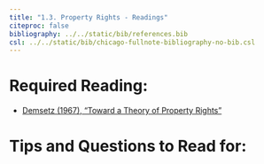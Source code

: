 ```yaml
---
title: "1.3. Property Rights - Readings"
citeproc: false
bibliography: ../../static/bib/references.bib
csl: ../../static/bib/chicago-fullnote-bibliography-no-bib.csl
---
```


# Required Reading:

- [<i class="fas fa-file-pdf"></i> Demsetz (1967), "Toward a Theory of Property Rights"](/readings/Demsetz-1967.pdf)

# Tips and Questions to Read for:

